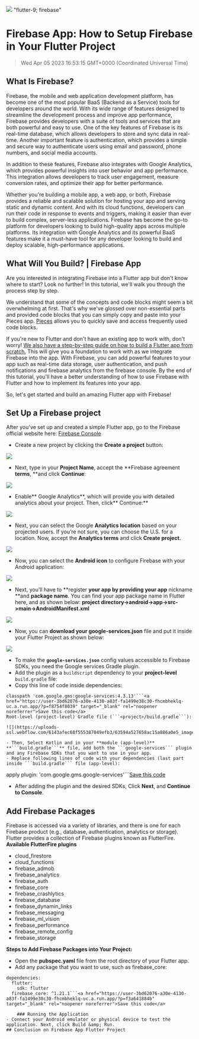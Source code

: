 ![](https://uploads-ssl.webflow.com/6143afec68f555387049efb3/63dd751ee5cfc310869e35d9_configuringfirebase_1766be509b5becffb7d2b31768f98d35_2000.jpeg)
"flutter-9; firebase"
# Firebase App: How to Setup Firebase in Your Flutter Project
> Wed Apr 05 2023 16:53:15 GMT+0000 (Coordinated Universal Time)

## What Is Firebase?
Firebase, the mobile and web application development platform, has become one of the most popular BaaS (Backend as a Service) tools for developers around the world. With its wide range of features designed to streamline the development process and improve app performance, Firebase provides developers with a suite of tools and services that are both powerful and easy to use.
One of the key features of Firebase is its real-time database, which allows developers to store and sync data in real-time. Another important feature is authentication, which provides a simple and secure way to authenticate users using email and password, phone numbers, and social media accounts.

In addition to these features, Firebase also integrates with Google Analytics, which provides powerful insights into user behavior and app performance. This integration allows developers to track user engagement, measure conversion rates, and optimize their app for better performance.

Whether you're building a mobile app, a web app, or both, Firebase provides a reliable and scalable solution for hosting your app and serving static and dynamic content. And with its cloud functions, developers can run their code in response to events and triggers, making it easier than ever to build complex, server-less applications.
Firebase has become the go-to platform for developers looking to build high-quality apps across multiple platforms. Its integration with Google Analytics and its powerful BaaS features make it a must-have tool for any developer looking to build and deploy scalable, high-performance applications.

## What Will You Build? | Firebase App
Are you interested in integrating Firebase into a Flutter app but don't know where to start? Look no further! In this tutorial, we'll walk you through the process step by step.

We understand that some of the concepts and code blocks might seem a bit overwhelming at first. That's why we've glossed over non-essential parts and provided code blocks that you can simply copy and paste into your Pieces app. <a href="https://code.pieces.app/install">Pieces</a> allows you to quickly save and access frequently used code blocks.

If you're new to Flutter and don't have an existing app to work with, don't worry! <a href="https://code.pieces.app/blog/building-a-flutter-web-app-from-scratch-a-complete-guide">We also have a step-by-step guide on how to build a Flutter app from scratch.</a> This will give you a foundation to work with as we integrate Firebase into the app.
With Firebase, you can add powerful features to your app such as real-time data storage, user authentication, and push notifications and firebase analytics from the firebase console. By the end of this tutorial, you'll have a better understanding of how to use Firebase with Flutter and how to implement its features into your app.

So, let's get started and build an amazing Flutter app with Firebase!

## Set Up a Firebase project
After you've set up and created a simple Flutter app, go to the Firebase official website here: <a href="https://console.firebase.google.com/" target="_blank" rel="noopener noreferrer">Firebase Console</a>
- Create a new project by clicking the **Create a project** button:

![](https://uploads-ssl.webflow.com/6143afec68f555387049efb3/63594a517658ace18586a0df_image6_c54eee87a79662c68c22934b6b5ca192_800.png)
- Next, type in your **Project Name**, accept the **Firebase agreement **terms**, **and click **Continue**:

![](https://uploads-ssl.webflow.com/6143afec68f555387049efb3/63594a517658ac126a86a0e2_image5_34b7e60d64dabae33c0fa0454c20e67d_800.png)
- Enable** Google Analytics**, which will provide you with detailed analytics about your project. Then, click** Continue:**

![](https://uploads-ssl.webflow.com/6143afec68f555387049efb3/63594a517658acf19986a0e1_image8_a2366b33f0bf625adc491c3b3ce04fe2_800.png)
- Next, you can select the Google **Analytics location** based on your projected users. If you’re not sure, you can choose the U.S. for a location. Now, accept the **Analytics terms** and click **Create project.**

![](https://uploads-ssl.webflow.com/6143afec68f555387049efb3/63594a527658acc64f86a0e6_image3_d9b4caceb196c73985d5d3601bb5328b_800.png)
- Now, you can select the **Android icon** to configure Firebase with your Android application:

![](https://uploads-ssl.webflow.com/6143afec68f555387049efb3/63594a517658ac7d9286a0de_image2_da16dab6b1af9ee48c0ec9c7c99f9169_800.png)
- Next, you’ll have to **register **your app by providing your app** nickname **and **package name**. You can find your app package name in Flutter here, and as shown below: **project directory->android->app->src->main->AndroidManifest.xml**

![](https://uploads-ssl.webflow.com/6143afec68f555387049efb3/63594a517658ac6d5686a0e4_image1_6c1903dec4daf39e50bebc6ee4a43e60_800.png)
- Now, you can **download **your** google-services.json** file and put it inside your Flutter Project as shown below:

![](https://uploads-ssl.webflow.com/6143afec68f555387049efb3/63594a517658ac0a8c86a0e3_image7_1262f5a6ce86ab3bfe402524c9f5021b_800.png)
- To make the **```google-services.json```** config values accessible to Firebase SDKs, you need the Google services Gradle plugin.
- Add the plugin as a ```buildscript``` dependency to your **project-level** ```build.gradle``` file:
- Copy this line of code inside dependencies:
```
classpath 'com.google.gms:google-services:4.3.13'```<a href="https://user-3bd62076-a30e-4130-a83f-fa1499e38c30-fhcmbheklq-uc.a.run.app/?p=f8754f8039" target="_blank" rel="noopener noreferrer">Save this code</a>
Root-level (project-level) Gradle file (```<project>/build.gradle```):

![](https://uploads-ssl.webflow.com/6143afec68f555387049efb3/63594a527658ac15a886a0e5_image4_362c3029849f540d6d9ccf0911ec78c5_800.png)

- Then, Select Kotlin and in your **module (app-level)** **```build.gradle```** file, add both the ```google-services``` plugin and any Firebase SDKs that you want to use in your app.
- Replace following lines of code with your dependencies (last part inside ```build.gradle``` file (app-level):
```
apply plugin: 'com.google.gms.google-services'```<a href="https://user-3bd62076-a30e-4130-a83f-fa1499e38c30-fhcmbheklq-uc.a.run.app/?p=6ad848964a" target="_blank" rel="noopener noreferrer">Save this code</a>

- After adding the plugin and the desired SDKs, Click **Next**, and **Continue to Console**.

## Add Firebase Packages
Firebase is accessed via a variety of libraries, and there is one for each Firebase product (e.g., database, authentication, analytics or storage). Flutter provides a collection of Firebase plugins known as FlutterFire.
**Available FlutterFire plugins**
- cloud_firestore
- cloud_functions
- firebase_admob
- firebase_analytics
- firebase_auth
- firebase_core
- firebase_crashlytics
- firebase_database
- firebase_dynamin_links
- firebase_messaging
- firebase_ml_vision
- firebase_performance
- firebase_remote_config
- firebase_storage

**Steps to Add Firebase Packages into Your Project:**
- Open the **pubspec.yaml** file from the root directory of your Flutter app.
- Add any package that you want to use, such as firebase_core: 
```
dependencies:
  flutter:
    sdk: flutter
  firebase_core: ^1.21.1```<a href="https://user-3bd62076-a30e-4130-a83f-fa1499e38c30-fhcmbheklq-uc.a.run.app/?p=f3a641884b" target="_blank" rel="noopener noreferrer">Save this code</a>

    ### Running the Application
- Connect your Android emulator or physical device to test the application. Next, click Build &amp; Run.
## Conclusion on Firebase App Flutter Project

